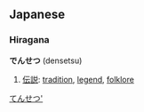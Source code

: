 ==Japanese==

===Hiragana===
[[Category:Hiragana|てんせつ']]
'''でんせつ''' (densetsu)

# [[伝説]]: [[tradition]], [[legend]], [[folklore]]